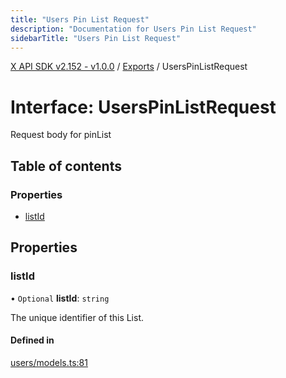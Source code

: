 ```yaml
---
title: "Users Pin List Request"
description: "Documentation for Users Pin List Request"
sidebarTitle: "Users Pin List Request"
---
```


[X API SDK v2.152 - v1.0.0](../README.md) / [Exports](../modules.md) / UsersPinListRequest

# Interface: UsersPinListRequest

Request body for pinList

## Table of contents

### Properties

- [listId](UsersPinListRequest.md#listid)

## Properties

### listId

• `Optional` **listId**: `string`

The unique identifier of this List.

#### Defined in

[users/models.ts:81](https://github.com/xdevplatform/xdk/blob/ad4172ef5f68f089e0f077a190b271016dd35bf7/xdk/typescript/src/users/models.ts#L81)
